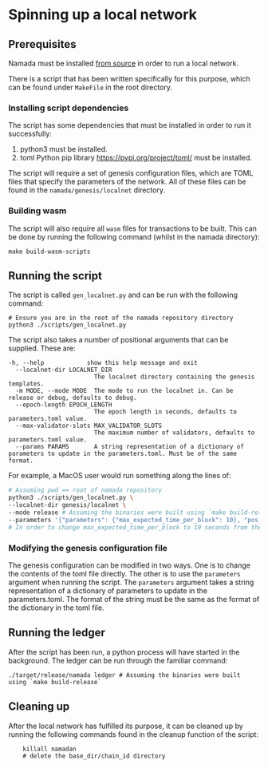 
# Spinning up a local network

## Prerequisites

Namada must be installed [from source](../../introduction/install/source.mdx) in order to run a local network.

There is a script that has been written specifically for this purpose, which can be found under `MakeFile` in the root directory.

### Installing script dependencies

The script has some dependencies that must be installed in order to run it successfully:

1. python3 must be installed.
2. toml Python pip library https://pypi.org/project/toml/ must be installed.

The script will require a set of genesis configuration files, which are TOML files that specify the parameters of the network. All of these files can be found in the `namada/genesis/localnet` directory.

### Building wasm

The script will also require all `wasm` files for transactions to be built. This can be done by running the following command (whilst in the namada directory):

```shell
make build-wasm-scripts
```

## Running the script

The script is called `gen_localnet.py` and can be run with the following command:

```shell
# Ensure you are in the root of the namada repository directory
python3 ./scripts/gen_localnet.py
```

The script also takes a number of positional arguments that can be supplied. These are:

```text
-h, --help            show this help message and exit
  --localnet-dir LOCALNET_DIR
                        The localnet directory containing the genesis templates.
  -m MODE, --mode MODE  The mode to run the localnet in. Can be release or debug, defaults to debug.
  --epoch-length EPOCH_LENGTH
                        The epoch length in seconds, defaults to parameters.toml value.
  --max-validator-slots MAX_VALIDATOR_SLOTS
                        The maximum number of validators, defaults to parameters.toml value.
  --params PARAMS       A string representation of a dictionary of parameters to update in the parameters.toml. Must be of the same format.
```

For example, a MacOS user would run something along the lines of:

```bash
# Assuming pwd == root of namada repository
python3 ./scripts/gen_localnet.py \
--localnet-dir genesis/localnet \
--mode release # Assuming the binaries were built using `make build-release` \
--parameters '{"parameters": {"max_expected_time_per_block": 10}, "pos_params": {"pipeline_len": 5}}' 
# In order to change max_expected_time_per_block to 10 seconds from the default 30, and the pipeline length to 5 epochs from the default 2.
```

### Modifying the genesis configuration file

The genesis configuration can be modified in two ways. One is to change the contents of the toml file directly. The other is to use the `parameters` argument when running the script. The `parameters` argument takes a string representation of a dictionary of parameters to update in the parameters.toml. The format of the string must be the same as the format of the dictionary in the toml file.

## Running the ledger

After the script has been run, a python process will have started in the background.
The ledger can be run through the familiar command:

```shell
./target/release/namada ledger # Assuming the binaries were built using `make build-release`
```

## Cleaning up

After the local network has fulfilled its purpose, it can be cleaned up by running the following commands found in the cleanup function of the script:

```shell copy
    killall namadan
    # delete the base_dir/chain_id directory
```

